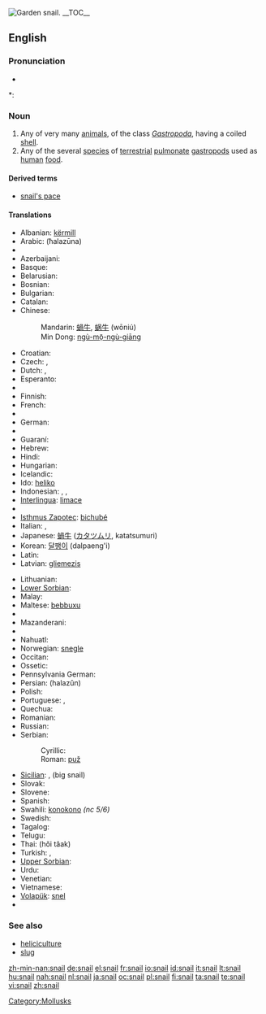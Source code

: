 {{wikipedia}}
{{commons|Helicidae}}
[[Image:Snail2.JPG|thumb|Garden snail.]]
__TOC__
==English==

===Pronunciation===
* {{audio|en-us-snail.ogg|Audio (US)}}

*: {{rhymes|eɪl}}

===Noun===
{{en-noun}}

# Any of very many [[animal]]s, of the class ''[[Gastropoda]]'', having a coiled [[shell]].
# Any of the several [[species]] of [[terrestrial]] [[pulmonate]] [[gastropod]]s used as [[human]] [[food]].

====Derived terms====
* [[snail's pace]]

{{Flowbreak}}

====Translations====
{{top}}
* Albanian: [[kërmill]] {{g|Albanian}}
* Arabic: {{Arab|[[حلزونة]]}} (ħalazūna) {{f}}
* {{trreq|Armenian}}
* Azerbaijani: {{t|az|ilbiz}}
* Basque: {{t|eu|barraskilo}}
* Belarusian: {{t-|be|смоўж|m|sc=Cyrl|xs=Belarusian}}
* Bosnian: {{t-|bs|puž|m}}
* Bulgarian: {{t+|bg|охлюв|m|sc=Cyrl}}
* Catalan: {{t|ca|caragol|m}}
* Chinese:
*: Mandarin: [[蝸牛]], [[蜗牛]] (wōniú)
*: Min Dong: [[ngù-mō̤-ngù-giāng]]
* Croatian: {{t+|hr|puž|m}}
* Czech: {{t+|cs|hlemýžď|m}}, {{t+|cs|šnek|m}}
* Dutch: {{t|nl|slak|f}}, {{t|nl|huisjesslak|f}}
* Esperanto: {{t|eo|heliko}}
* {{trreq|Estonian}}
* Finnish: {{t+|fi|etana}}
* French: {{t+|fr|escargot|m}}
* {{trreq|Georgian}}
* German: {{t+|de|Schnecke|f}}
* {{trreq|Greek}}
* Guaraní: {{t|gn|jatyta}}
* Hebrew: {{t+|he|שבלול|m|sc=Hebr}}
* Hindi: {{t|hi|स्थलीय घोंघा}}
* Hungarian: {{t+|hu|csiga}}
* Icelandic: {{t+|is|snigill|m}}
* Ido: [[heliko]]
* Indonesian: {{t|id|bekicot}}, {{t|id|keong}}, {{t|id|siput}}
* [[Interlingua]]: [[limace]]
* {{trreq|Irish}}
* [[Isthmus Zapotec]]: [[bichubé]]
* Italian: {{t+|it|chiocciola|f}}, {{t+|it|lumaca|f}}
* Japanese: [[蝸牛]] ([[カタツムリ]], katatsumuri)
* Korean: [[달팽이]] (dalpaeng'i)
* Latin: {{t|la|cochlea|f}}
* Latvian: [[gliemezis]] {{m}}
{{mid}}
* Lithuanian: {{t|lt|sraigė|f}}
* [[Lower Sorbian]]: {{tø|dsb|slinik|m|xs=Lower Sorbian}}
* Malay: {{t|ms|siput}}
* Maltese: [[bebbuxu]] {{g|Maltese}}
* {{trreq|Maori}}
* Mazanderani: {{tø|mzn|لیسک|sc=fa-Arab}}
* {{trreq|Mongolian}}
* Nahuatl: {{t|nah|tecciztli}}
* Norwegian: [[snegle]] {{f|m}}
* Occitan: {{t|oc|cagaraula|f}}
* Ossetic: {{t-|os|сæтæлæг|tr=sætælæg}}
* Pennsylvania German: {{tø|pdc|schneck}}
* Persian: {{fa-Arab|[[حلزون]]}} (halazûn)
* Polish: {{t+|pl|ślimak|m}}
* Portuguese: {{t|pt|caramujo|m}}, {{t|pt|caracol|m}}
* Quechua: {{t|qu|ch'uru}}
* Romanian: {{t-|ro|melc|m}}
* Russian: {{t+|ru|улитка|tr=ulítka|f|sc=Cyrl}}
* Serbian:
*: Cyrillic: {{t|sr|пуж|m}}
*: Roman: [[puž#Serbian|puž]] {{m}}
* [[Sicilian]]: {{tø|scn|babbaluciu|m}}, {{tø|scn|crastuni|m}} (big snail)
* Slovak: {{t-|sk|slimák|m}}
* Slovene: {{t+|sl|polž|m}}
* Spanish: {{t+|es|caracol|m}}
* Swahili: [[konokono]] ''(nc 5/6)''
* Swedish: {{t|sv|snäcka|c}}
* Tagalog: {{t|tl|kuhol}}
* Telugu: {{t|te|నత్త|tr=natta}}
* Thai: {{Thai|[[หอยทาก]]}} (hŏi tâak)
* Turkish: {{t|tr|salyangoz}}, {{t|tr|sümüklüböcek}}
* [[Upper Sorbian]]: {{tø|hsb|šlink|m|xs=Upper Sorbian}}
* Urdu: {{ur-Arab|[[گھونگھا]]}}
* Venetian: {{tø|vec|sciùs}}
* Vietnamese: {{t|vi|ốc}}
* [[Volapük]]: [[snel]]
* {{trreq|Welsh}}
{{bottom}}

===See also===
* [[heliciculture]]
* [[slug]]

[[Category:Mollusks]]

[[zh-min-nan:snail]]
[[de:snail]]
[[el:snail]]
[[fr:snail]]
[[io:snail]]
[[id:snail]]
[[it:snail]]
[[lt:snail]]
[[hu:snail]]
[[nah:snail]]
[[nl:snail]]
[[ja:snail]]
[[oc:snail]]
[[pl:snail]]
[[fi:snail]]
[[ta:snail]]
[[te:snail]]
[[vi:snail]]
[[zh:snail]]
